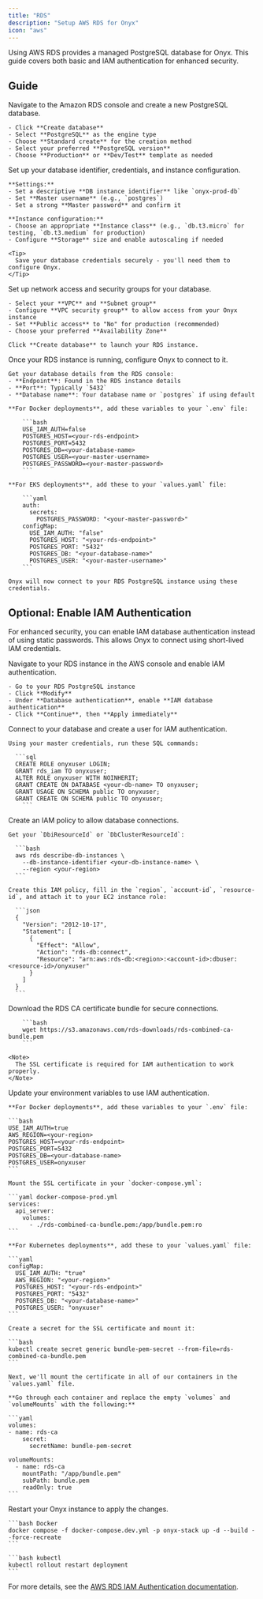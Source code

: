 ```yaml
---
title: "RDS"
description: "Setup AWS RDS for Onyx"
icon: "aws"
---
```



Using AWS RDS provides a managed PostgreSQL database for Onyx.
This guide covers both basic and IAM authentication for enhanced security.

## Guide

<Steps>
  <Step title="Create an RDS PostgreSQL instance">
    Navigate to the Amazon RDS console and create a new PostgreSQL database.

    - Click **Create database**
    - Select **PostgreSQL** as the engine type
    - Choose **Standard create** for the creation method
    - Select your preferred **PostgreSQL version**
    - Choose **Production** or **Dev/Test** template as needed
  </Step>

  <Step title="Configure database settings">
    Set up your database identifier, credentials, and instance configuration.

    **Settings:**
    - Set a descriptive **DB instance identifier** like `onyx-prod-db`
    - Set **Master username** (e.g., `postgres`)
    - Set a strong **Master password** and confirm it

    **Instance configuration:**
    - Choose an appropriate **Instance class** (e.g., `db.t3.micro` for testing, `db.t3.medium` for production)
    - Configure **Storage** size and enable autoscaling if needed

    <Tip>
      Save your database credentials securely - you'll need them to configure Onyx.
    </Tip>
  </Step>

  <Step title="Configure connectivity and security">
    Set up network access and security groups for your database.

    - Select your **VPC** and **Subnet group**
    - Configure **VPC security group** to allow access from your Onyx instance
    - Set **Public access** to "No" for production (recommended)
    - Choose your preferred **Availability Zone**

    Click **Create database** to launch your RDS instance.
  </Step>

  <Step title="Configure Onyx environment variables">
    Once your RDS instance is running, configure Onyx to connect to it.

    Get your database details from the RDS console:
    - **Endpoint**: Found in the RDS instance details
    - **Port**: Typically `5432`
    - **Database name**: Your database name or `postgres` if using default

    **For Docker deployments**, add these variables to your `.env` file:

        ```bash
        USE_IAM_AUTH=false
        POSTGRES_HOST=<your-rds-endpoint>
        POSTGRES_PORT=5432
        POSTGRES_DB=<your-database-name>
        POSTGRES_USER=<your-master-username>
        POSTGRES_PASSWORD=<your-master-password>
        ```

    **For EKS deployments**, add these to your `values.yaml` file:

        ```yaml
        auth:
          secrets:
            POSTGRES_PASSWORD: "<your-master-password>"
        configMap:
          USE_IAM_AUTH: "false"
          POSTGRES_HOST: "<your-rds-endpoint>"
          POSTGRES_PORT: "5432"
          POSTGRES_DB: "<your-database-name>"
          POSTGRES_USER: "<your-master-username>"
        ```

    Onyx will now connect to your RDS PostgreSQL instance using these credentials.
  </Step>
</Steps>

## Optional: Enable IAM Authentication

For enhanced security, you can enable IAM database authentication instead of using static passwords.
This allows Onyx to connect using short-lived IAM credentials.

<Steps>
  <Step title="Enable IAM authentication on RDS">
    Navigate to your RDS instance in the AWS console and enable IAM authentication.

    - Go to your RDS PostgreSQL instance
    - Click **Modify**
    - Under **Database authentication**, enable **IAM database authentication**
    - Click **Continue**, then **Apply immediately**
  </Step>

  <Step title="Create IAM database user">
    Connect to your database and create a user for IAM authentication.

    Using your master credentials, run these SQL commands:

      ```sql
      CREATE ROLE onyxuser LOGIN;
      GRANT rds_iam TO onyxuser;
      ALTER ROLE onyxuser WITH NOINHERIT;
      GRANT CREATE ON DATABASE <your-db-name> TO onyxuser;
      GRANT USAGE ON SCHEMA public TO onyxuser;
      GRANT CREATE ON SCHEMA public TO onyxuser;
        ```
  </Step>

  <Step title="Configure IAM policy">
    Create an IAM policy to allow database connections.

    Get your `DbiResourceId` or `DbClusterResourceId`:

      ```bash
      aws rds describe-db-instances \
        --db-instance-identifier <your-db-instance-name> \
        --region <your-region>
      ```

    Create this IAM policy, fill in the `region`, `account-id`, `resource-id`, and attach it to your EC2 instance role:

      ```json
      {
        "Version": "2012-10-17",
        "Statement": [
          {
            "Effect": "Allow",
            "Action": "rds-db:connect",
            "Resource": "arn:aws:rds-db:<region>:<account-id>:dbuser:<resource-id>/onyxuser"
          }
        ]
      }
      ```
  </Step>

  <Step title="Download SSL certificate">
    Download the RDS CA certificate bundle for secure connections.

        ```bash
        wget https://s3.amazonaws.com/rds-downloads/rds-combined-ca-bundle.pem
        ```

    <Note>
      The SSL certificate is required for IAM authentication to work properly.
    </Note>
  </Step>

  <Step title="Configure Onyx for IAM authentication">
    Update your environment variables to use IAM authentication.

    **For Docker deployments**, add these variables to your `.env` file:

    ```bash
    USE_IAM_AUTH=true
    AWS_REGION=<your-region>
    POSTGRES_HOST=<your-rds-endpoint>
    POSTGRES_PORT=5432
    POSTGRES_DB=<your-database-name>
    POSTGRES_USER=onyxuser
    ```

    Mount the SSL certificate in your `docker-compose.yml`:

    ```yaml docker-compose-prod.yml
    services:
      api_server:
        volumes:
          - ./rds-combined-ca-bundle.pem:/app/bundle.pem:ro
    ```

    **For Kubernetes deployments**, add these to your `values.yaml` file:

    ```yaml
    configMap:
      USE_IAM_AUTH: "true"
      AWS_REGION: "<your-region>"
      POSTGRES_HOST: "<your-rds-endpoint>"
      POSTGRES_PORT: "5432"
      POSTGRES_DB: "<your-database-name>"
      POSTGRES_USER: "onyxuser"
    ```

    Create a secret for the SSL certificate and mount it:

    ```bash
    kubectl create secret generic bundle-pem-secret --from-file=rds-combined-ca-bundle.pem
    ```

    Next, we'll mount the certificate in all of our containers in the `values.yaml` file.

    **Go through each container and replace the empty `volumes` and `volumeMounts` with the following:**

    ```yaml
    volumes:
    - name: rds-ca
        secret:
          secretName: bundle-pem-secret

    volumeMounts:
      - name: rds-ca
        mountPath: "/app/bundle.pem"
        subPath: bundle.pem
        readOnly: true
    ```
  </Step>

  <Step title="Restart Onyx">
    Restart your Onyx instance to apply the changes.

    ```bash Docker
    docker compose -f docker-compose.dev.yml -p onyx-stack up -d --build --force-recreate
    ```

    ```bash kubectl
    kubectl rollout restart deployment
    ```
  </Step>
</Steps>

For more details,
see the [AWS RDS IAM Authentication
documentation](https://docs.aws.amazon.com/AmazonRDS/latest/UserGuide/UsingWithRDS.IAMDBAuth.html).
